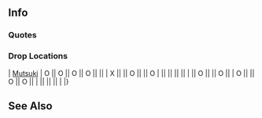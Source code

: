 ==Info==
===Quotes===
===Drop Locations===
{{:Sandbox/DropTableGuide}}
<section begin=drop /><noinclude>{{:Sandbox/DropTableHeaderTemplate}}</noinclude>
| [[Mutsuki]]
| O || O || O || O ||   ||
| X ||   || O ||   || O
|   ||   ||   ||   ||
|   || O ||   || O || 
| O ||   || O || O || 
|   ||   ||   ||
|
<noinclude>|}</noinclude><section end=drop />

==See Also==